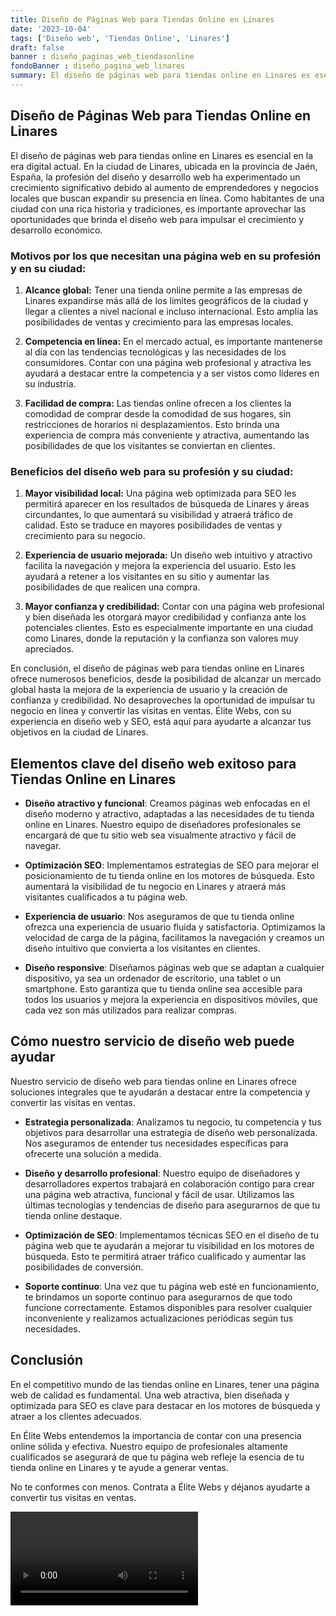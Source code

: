 ```yaml
---
title: Diseño de Páginas Web para Tiendas Online en Linares
date: '2023-10-04'
tags: ['Diseño web', 'Tiendas Online', 'Linares']
draft: false
banner : diseño_paginas_web_tiendasonline
fondoBanner : diseño_pagina_web_linares
summary: El diseño de páginas web para tiendas online en Linares es esencial en la era digital actual. En la ciudad de Linares, ubicada en la provincia de Jaén, España, la profesión del diseño y desarrollo web ha experimentado un crecimiento significativo debido al aumento de emprendedores y negocios locales que buscan expandir su presencia en línea. Como habitantes de una ciudad con una rica historia y tradiciones, es importante aprovechar las oportunidades que brinda el diseño web para impulsar el crecimiento y desarrollo económico.
---
```


## Diseño de Páginas Web para Tiendas Online en Linares

El diseño de páginas web para tiendas online en Linares es esencial en la era digital actual. En la ciudad de Linares, ubicada en la provincia de Jaén, España, la profesión del diseño y desarrollo web ha experimentado un crecimiento significativo debido al aumento de emprendedores y negocios locales que buscan expandir su presencia en línea. Como habitantes de una ciudad con una rica historia y tradiciones, es importante aprovechar las oportunidades que brinda el diseño web para impulsar el crecimiento y desarrollo económico.

### Motivos por los que necesitan una página web en su profesión y en su ciudad:

1. **Alcance global:** Tener una tienda online permite a las empresas de Linares expandirse más allá de los límites geográficos de la ciudad y llegar a clientes a nivel nacional e incluso internacional. Esto amplía las posibilidades de ventas y crecimiento para las empresas locales.

2. **Competencia en línea:** En el mercado actual, es importante mantenerse al día con las tendencias tecnológicas y las necesidades de los consumidores. Contar con una página web profesional y atractiva les ayudará a destacar entre la competencia y a ser vistos como líderes en su industria.

3. **Facilidad de compra:** Las tiendas online ofrecen a los clientes la comodidad de comprar desde la comodidad de sus hogares, sin restricciones de horarios ni desplazamientos. Esto brinda una experiencia de compra más conveniente y atractiva, aumentando las posibilidades de que los visitantes se conviertan en clientes.

### Beneficios del diseño web para su profesión y su ciudad:

1. **Mayor visibilidad local:** Una página web optimizada para SEO les permitirá aparecer en los resultados de búsqueda de Linares y áreas circundantes, lo que aumentará su visibilidad y atraerá tráfico de calidad. Esto se traduce en mayores posibilidades de ventas y crecimiento para su negocio.

2. **Experiencia de usuario mejorada:** Un diseño web intuitivo y atractivo facilita la navegación y mejora la experiencia del usuario. Esto les ayudará a retener a los visitantes en su sitio y aumentar las posibilidades de que realicen una compra.

3. **Mayor confianza y credibilidad:** Contar con una página web profesional y bien diseñada les otorgará mayor credibilidad y confianza ante los potenciales clientes. Esto es especialmente importante en una ciudad como Linares, donde la reputación y la confianza son valores muy apreciados.

En conclusión, el diseño de páginas web para tiendas online en Linares ofrece numerosos beneficios, desde la posibilidad de alcanzar un mercado global hasta la mejora de la experiencia de usuario y la creación de confianza y credibilidad. No desaproveches la oportunidad de impulsar tu negocio en línea y convertir las visitas en ventas. Élite Webs, con su experiencia en diseño web y SEO, está aquí para ayudarte a alcanzar tus objetivos en la ciudad de Linares.

<GifSeo />

<Cta />

## Elementos clave del diseño web exitoso para Tiendas Online en Linares

- **Diseño atractivo y funcional**: Creamos páginas web enfocadas en el diseño moderno y atractivo, adaptadas a las necesidades de tu tienda online en Linares. Nuestro equipo de diseñadores profesionales se encargará de que tu sitio web sea visualmente atractivo y fácil de navegar.

- **Optimización SEO**: Implementamos estrategias de SEO para mejorar el posicionamiento de tu tienda online en los motores de búsqueda. Esto aumentará la visibilidad de tu negocio en Linares y atraerá más visitantes cualificados a tu página web.

- **Experiencia de usuario**: Nos aseguramos de que tu tienda online ofrezca una experiencia de usuario fluida y satisfactoria. Optimizamos la velocidad de carga de la página, facilitamos la navegación y creamos un diseño intuitivo que convierta a los visitantes en clientes.

- **Diseño responsive**: Diseñamos páginas web que se adaptan a cualquier dispositivo, ya sea un ordenador de escritorio, una tablet o un smartphone. Esto garantiza que tu tienda online sea accesible para todos los usuarios y mejora la experiencia en dispositivos móviles, que cada vez son más utilizados para realizar compras.

## Cómo nuestro servicio de diseño web puede ayudar

Nuestro servicio de diseño web para tiendas online en Linares ofrece soluciones integrales que te ayudarán a destacar entre la competencia y convertir las visitas en ventas.

- **Estrategia personalizada**: Analizamos tu negocio, tu competencia y tus objetivos para desarrollar una estrategia de diseño web personalizada. Nos aseguramos de entender tus necesidades específicas para ofrecerte una solución a medida.

- **Diseño y desarrollo profesional**: Nuestro equipo de diseñadores y desarrolladores expertos trabajará en colaboración contigo para crear una página web atractiva, funcional y fácil de usar. Utilizamos las últimas tecnologías y tendencias de diseño para asegurarnos de que tu tienda online destaque.

- **Optimización de SEO**: Implementamos técnicas SEO en el diseño de tu página web que te ayudarán a mejorar tu visibilidad en los motores de búsqueda. Esto te permitirá atraer tráfico cualificado y aumentar las posibilidades de conversión.

- **Soporte continuo**: Una vez que tu página web esté en funcionamiento, te brindamos un soporte continuo para asegurarnos de que todo funcione correctamente. Estamos disponibles para resolver cualquier inconveniente y realizamos actualizaciones periódicas según tus necesidades.

## Conclusión

En el competitivo mundo de las tiendas online en Linares, tener una página web de calidad es fundamental. Una web atractiva, bien diseñada y optimizada para SEO es clave para destacar en los motores de búsqueda y atraer a los clientes adecuados.

En Élite Webs entendemos la importancia de contar con una presencia online sólida y efectiva. Nuestro equipo de profesionales altamente cualificados se asegurará de que tu página web refleje la esencia de tu tienda online en Linares y te ayude a generar ventas.

No te conformes con menos. Contrata a Élite Webs y déjanos ayudarte a convertir tus visitas en ventas.

<Video />

<CtaBot job='Tiendas Online' city='Linares'/>

<Gmaps query='Linares+españa+maps' />
